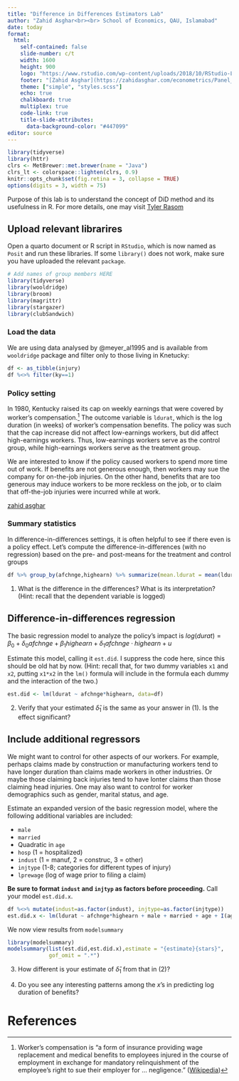 ---
title: "Difference in Differences Estimators Lab"
author: "Zahid Asghar<br><br> School of Economics, QAU, Islamabad"
date: today
format: 
  html:
    self-contained: false
    slide-number: c/t
    width: 1600
    height: 900
    logo: "https://www.rstudio.com/wp-content/uploads/2018/10/RStudio-Logo-Flat.png"
    footer: "[Zahid Asghar](https://zahidasghar.com/econometrics/Panel_reg)"
    theme: ["simple", "styles.scss"]
    echo: true
    chalkboard: true
    multiplex: true
    code-link: true
    title-slide-attributes:
      data-background-color: "#447099"
editor: source
---

```{r include=FALSE}
library(tidyverse)
library(httr)
clrs <- MetBrewer::met.brewer(name = "Java")
clrs_lt <- colorspace::lighten(clrs, 0.9)
knitr::opts_chunk$set(fig.retina = 3, collapse = TRUE)
options(digits = 3, width = 75)
```

Purpose of this lab is to understand the concept of DiD method and its usefulness in R. For more details, one may visit [Tyler Rasom](https://github.com/tyleransom/EconometricsLabs/blob/master/lab17.Rmd)

## Upload relevant librarires

Open a quarto document or R script in `RStudio`, which is now named as `Posit` and run these libraries. If some `library()` does not work, make sure you have uploaded the relevant `package`.

```{r}
# Add names of group members HERE
library(tidyverse)
library(wooldridge)
library(broom)
library(magrittr)
library(stargazer)
library(clubSandwich)
```

### Load the data

We are using data analysed by @meyer_al1995 and is available from `wooldridge` package and filter only to those living in Knetucky:

```{r}
df <- as_tibble(injury)
df %<>% filter(ky==1)
```

### Policy setting

In 1980, Kentucky raised its cap on weekly earnings that were covered by worker's compensation.[^1] The outcome variable is `ldurat`, which is the log duration (in weeks) of worker's compensation benefits. The policy was such that the cap increase did not affect low-earnings workers, but did affect high-earnings workers. Thus, low-earnings workers serve as the control group, while high-earnings workers serve as the treatment group.

[^1]: Worker's compensation is "a form of insurance providing wage replacement and medical benefits to employees injured in the course of employment in exchange for mandatory relinquishment of the employee's right to sue their employer for ... negligence." ([Wikipedia](https://en.wikipedia.org/wiki/Workers%27_compensation))

We are interested to know if the policy caused workers to spend more time out of work. If benefits are not generous enough, then workers may sue the company for on-the-job injuries. On the other hand, benefits that are too generous may induce workers to be more reckless on the job, or to claim that off-the-job injuries were incurred while at work.

[zahid asghar](zahidasghar.com)

### Summary statistics

In difference-in-differences settings, it is often helpful to see if there even is a policy effect. Let's compute the difference-in-differences (with no regression) based on the pre- and post-means for the treatment and control groups

```{r}
df %>% group_by(afchnge,highearn) %>% summarize(mean.ldurat = mean(ldurat))
```

1.  What is the difference in the differences? What is its interpretation? (Hint: recall that the dependent variable is logged)

## Difference-in-differences regression

The basic regression model to analyze the policy's impact is $log(durat) = \beta_0 + \delta_0 afchnge + \beta_1 highearn + \delta_1 afchnge \cdot highearn + u$

Estimate this model, calling it `est.did`. I suppress the code here, since this should be old hat by now. (Hint: recall that, for two dummy variables `x1` and `x2`, putting `x1*x2` in the `lm()` formula will include in the formula each dummy and the interaction of the two.)

```{r }
est.did <- lm(ldurat ~ afchnge*highearn, data=df)
```

2.  Verify that your estimated $\hat{\delta}_1$ is the same as your answer in (1). Is the effect significant?

## Include additional regressors

We might want to control for other aspects of our workers. For example, perhaps claims made by construction or manufacturing workers tend to have longer duration than claims made workers in other industries. Or maybe those claiming back injuries tend to have lonter claims than those claiming head injuries. One may also want to control for worker demographics such as gender, marital status, and age.

Estimate an expanded version of the basic regression model, where the following additional variables are included:

-   `male`
-   `married`
-   Quadratic in `age`
-   `hosp` (1 = hospitalized)
-   `indust` (1 = manuf, 2 = construc, 3 = other)
-   `injtype` (1-8; categories for different types of injury)
-   `lprewage` (log of wage prior to filing a claim)

**Be sure to format `indust` and `injtyp` as factors before proceeding.** Call your model `est.did.x`.

```{r }

df %<>% mutate(indust=as.factor(indust), injtype=as.factor(injtype))
est.did.x <- lm(ldurat ~ afchnge*highearn + male + married + age + I(age^2) + injtype + lprewage + indust, data=df)
```

We now view results from `modelsummary`

```{r}
library(modelsummary)
modelsummary(list(est.did,est.did.x),estimate = "{estimate}{stars}",
             gof_omit = ".*")
```

3.  How different is your estimate of $\hat{\delta}_1$ from that in (2)?

4.  Do you see any interesting patterns among the $x$'s in predicting log duration of benefits?

# References
